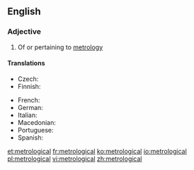 ==English==

===Adjective===
{{en-adj}}

# Of or pertaining to [[metrology]]

====Translations====
{{trans-top|of or pertaining to metrology}}
* Czech: {{t|cs|metrologický|m}}
* Finnish: {{t|fi|metrologinen}}
{{trans-mid}}
* French: {{t+|fr|métrologique}}
* German: {{t+|de|metrologisch}}
* Italian: {{t+|it|metrologico}}
* Macedonian: {{t|mk|метролошки|m|tr=metrolóški}}
* Portuguese: {{t|pt|metrológico}}
* Spanish: {{t|es|metrológico}}
{{trans-bottom}}

[[et:metrological]]
[[fr:metrological]]
[[ko:metrological]]
[[io:metrological]]
[[pl:metrological]]
[[vi:metrological]]
[[zh:metrological]]